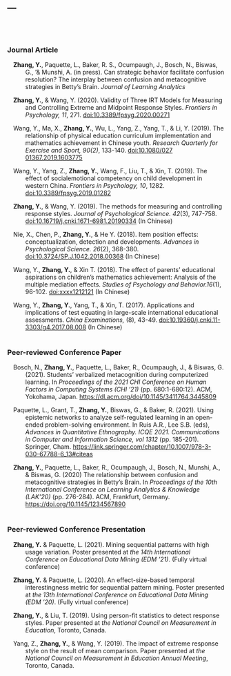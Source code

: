 ---
---
<style type="text/css">
<!--
.hang {
  text-indent: -2em;
  margin-left: 3em;
}
-->
</style>

<br> <br> 


### Journal Article

<p class = "hang">
**Zhang, Y.**, Paquette, L., Baker, R. S., Ocumpaugh, J., Bosch, N., Biswas, G., '& Munshi, A. (in press). Can strategic behavior facilitate confusion resolution? The interplay between confusion and metacognitive strategies in Betty's Brain. *Journal of Learning Analytics* 
<br>  </p> <p class = "hang">


**Zhang, Y.**, & Wang, Y. (2020). Validity of Three IRT Models for Measuring and Controlling Extreme and Midpoint Response Styles. *Frontiers in Psychology, 11*, 271. [doi:10.3389/fpsyg.2020.00271](https://www.frontiersin.org/articles/10.3389/fpsyg.2020.00271/full){target="_blank"}
<br>  </p> <p class = "hang">


Wang, Y., Ma, X., **Zhang, Y.**, Wu, L., Yang, Z., Yang, T., & Li, Y. (2019). The relationship of physical education curriculum implementation and mathematics achievement in Chinese youth. *Research Quarterly for Exercise and Sport, 90(2)*, 133-140. [doi:10.1080/027 01367.2019.1603775](https://www.tandfonline.com/doi/abs/10.1080/02701367.2019.1603775){target="_blank"}
<br>  </p> <p class = "hang">

Wang, Y., Yang, Z., **Zhang, Y.**, Wang, F., Liu, T., & Xin, T. (2019). The effect of socialemotional competency on child development in western China. *Frontiers in Psychology, 10*, 1282. [doi:10.3389/fpsyg.2019.01282](https://www.frontiersin.org/articles/10.3389/fpsyg.2019.01282/full){target="_blank"}
<br>  </p> <p class = "hang">

**Zhang, Y.**, & Wang, Y. (2019). The methods for measuring and controlling response styles. *Journal of Psychological Science. 42*(3), 747-758. [doi:10.16719/j.cnki.1671-6981.20190334](https://www.psysci.org/CN/abstract/abstract10362.shtml){target="_blank"} (In Chinese) 
<br> </p><p class = "hang">

Nie, X., Chen, P., **Zhang, Y.**, & He Y. (2018). Item position effects: conceptualization, detection and developments.  *Advances in Psychological Science. 26*(2), 368-380. [doi:10.3724/SP.J.1042.2018.00368](http://journal.psych.ac.cn/xlkxjz/EN/10.3724/SP.J.1042.2018.00368){target="_blank"} (In Chinese)
<br> </p><p class = "hang">

Wang, Y., **Zhang, Y.**, & Xin T. (2018). The effect of parents’ educational aspirations on children’s mathematics achievement: Analysis of the multiple mediation effects. *Studies of Psychology and Behavior.16*(1), 96-102. [doi:xxxx1212121](http://www.xml-data.org/XYYXWYJ/html/2018/1/2018-1-96.htm){target="_blank"} (In Chinese) 
<br> </p><p class = "hang">

Wang, Y., **Zhang, Y.**, Yang, T., & Xin, T. (2017). Applications and implications of test equating in large-scale international educational assessments. *China Examinations,* (8), 43-49. [doi:10.19360/j.cnki.11-3303/g4.2017.08.008](https://www.researchgate.net/profile/Yingbin_Zhang7/publication/334507378_Applications_and_Implications_of_Test_Equating_in_Large-scale_International_Educational_Assessments/links/5d2ea06c299bf1547cbd200a/Applications-and-Implications-of-Test-Equating-in-Large-scale-International-Educational-Assessments.pdf){target="_blank"}  (In Chinese)
<br>  <br></p>


### Peer-reviewed Conference Paper
<p class = "hang">

Bosch, N., **Zhang, Y.**, Paquette, L., Baker, R., Ocumpaugh, J., & Biswas, G. (2021). Students’ verbalized metacognition during computerized learning. In *Proceedings of the 2021 CHI Conference on Human Factors in Computing Systems (CHI '21)* (pp. 680:1-680:12). ACM, Yokohama, Japan. [https://dl.acm.org/doi/10.1145/3411764.3445809](https://doi.org/10.1145/3411764.3445809)
<br>  </p><p class = "hang">

Paquette, L., Grant, T., **Zhang, Y.**,  Biswas, G., & Baker, R. (2021). Using epistemic networks to analyze self-regulated learning in an open-ended problem-solving environment. In Ruis A.R., Lee S.B. (eds), *Advances in Quantitative Ethnography. ICQE 2021. Communications in Computer and Information Science, vol 1312* (pp. 185-201). Springer, Cham. [https://link.springer.com/chapter/10.1007/978-3-030-67788-6_13#citeas](https://doi.org/10.1007/978-3-030-67788-6_13)
<br>  </p><p class = "hang">

**Zhang, Y.**, Paquette, L., Baker, R., Ocumpaugh, J., Bosch, N., Munshi, A., & Biswas, G. (2020) The relationship between confusion and metacognitive strategies in Betty’s Brain. In *Proceedings of the 10th International Conference on Learning Analytics & Knowledge (LAK’20)* (pp. 276-284). ACM, Frankfurt, Germany. [https://doi.org/10.1145/1234567890](https://dl.acm.org/doi/10.1145/3375462.3375518)
<br>  <br></p>

### Peer-reviewed Conference Presentation
<p class = "hang">
**Zhang, Y.** & Paquette, L. (2021). Mining sequential patterns with high usage variation. Poster presented at *the 14th International Conference on Educational Data Mining (EDM '21)*. (Fully virtual conference)
<br>  </p><p class = "hang">

**Zhang, Y.** & Paquette, L. (2020). An effect-size-based temporal interestingness metric for sequential pattern mining. Poster presented at *the 13th International Conference on Educational Data Mining (EDM '20)*. (Fully virtual conference)
<br>  </p><p class = "hang">

**Zhang, Y.**, & Liu, T. (2019). Using person-fit statistics to detect response styles. Paper presented at *the National Council on Measurement in Education*, Toronto, Canada.
<br>  </p><p class = "hang">

Yang, Z., **Zhang, Y.**, & Wang, Y. (2019). The impact of extreme response style on the result of mean comparison. Paper presented at *the National Council on Measurement in Education Annual Meeting*, Toronto, Canada.
</p>

